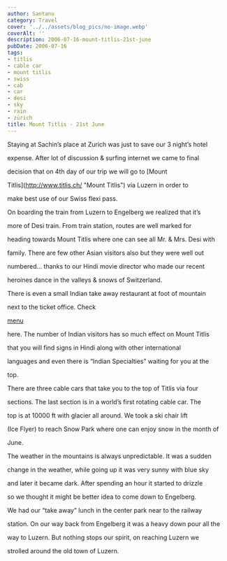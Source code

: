 ```yaml
---
author: Santanu
category: Travel
cover: '../../assets/blog_pics/no-image.webp'
coverAlt: ''
description: 2006-07-16-mount-titlis-21st-june
pubDate: 2006-07-16
tags:
- titlis
- cable car
- mount titlis
- swiss
- cab
- car
- desi
- sky
- rain
- zürich
title: Mount Titlis - 21st June
---
```


Staying at Sachin’s place at Zurich was just to save our 3 night’s hotel

expense. After lot of discussion & surfing internet we came to final

decision that on 4th day of our trip we will go to [Mount

Titlis](http://www.titlis.ch/ "Mount Titlis") via Luzern in order to

make best use of our Swiss flexi pass.  

  



On boarding the train from Luzern to Engelberg we realized that it’s

more of Desi train. From train station, routes are well marked for

heading towards Mount Titlis where one can see all Mr. & Mrs. Desi with

family. There are few other Asian visitors also but they were well out

numbered… thanks to our Hindi movie director who made our recent

heroines dance in the valleys & snows of Switzerland.  

  



  







There is even a small Indian take away restaurant at foot of mountain

next to the ticket office. Check

[menu](https://plus.google.com/photos/yourphotos?pid=5978754533182191218&oid=114764892154035947900)

here. The number of Indian visitors has so much effect on Mount Titlis

that you will find signs in Hindi along with other international

languages and even there is “Indian Specialties” waiting for you at the

top.  

  



There are three cable cars that take you to the top of Titlis via four

sections. The last section is in a world’s first rotating cable car. The

top is at 10000 ft with glacier all around. We took a ski chair lift

(Ice Flyer) to reach Snow Park where one can enjoy snow in the month of

June.  

  



  







The weather in the mountains is always unpredictable. It was a sudden

change in the weather, while going up it was very sunny with blue sky

and later it became dark. After spending an hour it started to drizzle

so we thought it might be better idea to come down to Engelberg.  

  



We had our “take away” lunch in the center park near to the railway

station. On our way back from Engelberg it was a heavy down pour all the

way to Luzern. But nothing stops our spirit, on reaching Luzern we

strolled around the old town of Luzern.